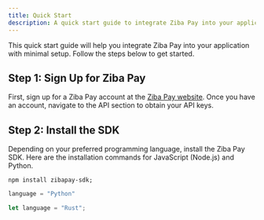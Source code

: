 ```yaml
---
title: Quick Start
description: A quick start guide to integrate Ziba Pay into your application.
---
```

This quick start guide will help you integrate Ziba Pay into your application with minimal setup. Follow the steps below to get started.

## Step 1: Sign Up for Ziba Pay

First, sign up for a Ziba Pay account at the [Ziba Pay website](https://www.zibapay.com). Once you have an account, navigate to the API section to obtain your API keys.

## Step 2: Install the SDK

Depending on your preferred programming language, install the Ziba Pay SDK. Here are the installation commands for JavaScript (Node.js) and Python.


<MultiLangCodeBlock>

```shell
npm install zibapay-sdk;
```

```python
language = "Python"
```

```rust
let language = "Rust";
```

</MultiLangCodeBlock>